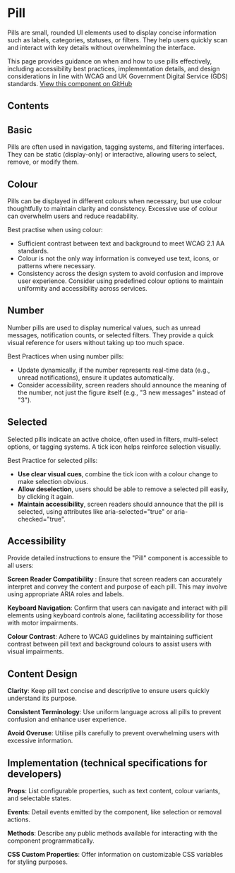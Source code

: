 # Pill
Pills are small, rounded UI elements used to display concise information such as labels, categories, statuses, or filters. They help users quickly scan and interact with key details without overwhelming the interface.

This page provides guidance on when and how to use pills effectively, including accessibility best practices, implementation details, and design considerations in line with WCAG and UK Government Digital Service (GDS) standards. [View this component on GitHub](https://github.com/UKHO/admiralty-design-system/tree/main/packages/core/src/components/pill)

## Contents

## Basic
Pills are often used in navigation, tagging systems, and filtering interfaces. They can be static (display-only) or interactive, allowing users to select, remove, or modify them.


<Basic />

## Colour
Pills can be displayed in different colours when necessary, but use colour thoughtfully to maintain clarity and consistency. Excessive use of colour can overwhelm users and reduce readability.

Best practise when using colour:

- Sufficient contrast between text and background to meet WCAG 2.1 AA standards.
- Colour is not the only way information is conveyed use text, icons, or patterns where necessary.
- Consistency across the design system to avoid confusion and improve user experience. Consider using predefined colour options to maintain uniformity and accessibility across services.


<Colours />

## Number
Number pills are used to display numerical values, such as unread messages, notification counts, or selected filters. They provide a quick visual reference for users without taking up too much space.

Best Practices when using number pills:

- Update dynamically, if the number represents real-time data (e.g., unread notifications), ensure it updates automatically.
- Consider accessibility,  screen readers should announce the meaning of the number, not just the figure itself (e.g., "3 new messages" instead of "3").


<Numbers />

## Selected
Selected pills indicate an active choice, often used in filters, multi-select options, or tagging systems. A tick icon helps reinforce selection visually.

Best Practice for selected pills:

- <b>Use clear visual cues</b>, combine the tick icon with a colour change to make selection obvious.
- <b>Allow deselection</b>, users should be able to remove a selected pill easily,  by clicking it again.
- <b>Maintain accessibility</b>, screen readers should announce that the pill is selected, using attributes like aria-selected="true" or aria-checked="true".


<Selected />

## Accessibility
Provide detailed instructions to ensure the "Pill" component is accessible to all users:

<b>Screen Reader Compatibility </b>: Ensure that screen readers can accurately interpret and convey the content and purpose of each pill. This may involve using appropriate ARIA roles and labels.

<b>Keyboard Navigation</b>: Confirm that users can navigate and interact with pill elements using keyboard controls alone, facilitating accessibility for those with motor impairments.

<b>Colour Contrast</b>: Adhere to WCAG guidelines by maintaining sufficient contrast between pill text and background colours to assist users with visual impairments.

## Content Design

<b>Clarity</b>: Keep pill text concise and descriptive to ensure users quickly understand its purpose.

<b>Consistent Terminology</b>: Use uniform language across all pills to prevent confusion and enhance user experience.

<b>Avoid Overuse</b>: Utilise pills carefully to prevent overwhelming users with excessive information.

## Implementation (technical specifications for developers)
<b>Props</b>: List configurable properties, such as text content, colour variants, and selectable states.

<b>Events</b>: Detail events emitted by the component, like selection or removal actions.

<b>Methods</b>: Describe any public methods available for interacting with the component programmatically.

<b>CSS Custom Properties</b>: Offer information on customizable CSS variables for styling purposes.



